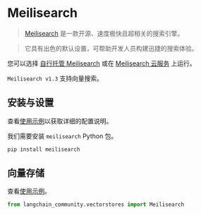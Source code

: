 # Meilisearch

> [Meilisearch](https://meilisearch.com) 是一款开源、速度极快且超相关的搜索引擎。

> 它具有出色的默认设置，可帮助开发人员构建迅捷的搜索体验。

您可以选择 [自行托管 Meilisearch](https://www.meilisearch.com/docs/learn/getting_started/installation#local-installation) 或在 [Meilisearch 云服务](https://www.meilisearch.com/pricing) 上运行。

`Meilisearch v1.3` 支持向量搜索。

## 安装与设置

查看[使用示例](/docs/integrations/vectorstores/meilisearch)以获取详细的配置说明。

我们需要安装 `meilisearch` Python 包。

```bash
pip install meilisearch
```

## 向量存储

查看[使用示例](/docs/integrations/vectorstores/meilisearch)。

```python
from langchain_community.vectorstores import Meilisearch
```